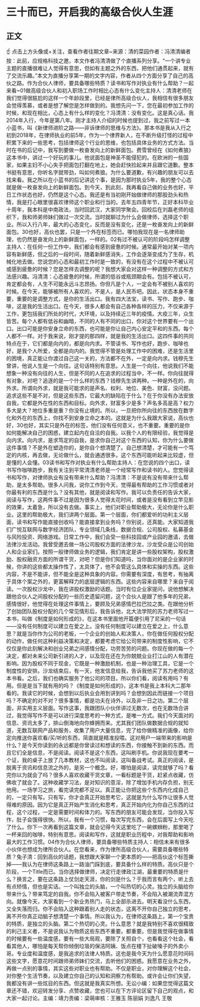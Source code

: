 # 三十而已，开启我的高级合伙人生涯
## 正文
☝ 点击上方头像或+关注，查看作者往期文章~来源：清的菜园作者：冯清清编者按：此前，应规格科技之邀，本文作者冯清清做了个直播系列分享。“一个讲专业主题的直播很难让人觉得有意思，但如有主题之外的东西，把他们通贯起来，就有了交流乐趣。”本文为直播分享第一期的文字内容，作者从四个方面分享了自己的高伙之路。作为合伙人律师，要具备哪些特质？读书和写作对执业有什么帮助？一起来看~01做高级合伙人和初入职场工作时相比心态有什么变化主持人：清清老师在我们觉得很尴尬的这样一个年龄段里，已经是律所高级合伙人，我相信有很多朋友会觉得羡慕，或者是想了解您是怎样做到的。我想先问一下，您在最初参加工作的时候，和现在相比，心态上有什么样的变化？冯清清：没有变化。这是真心话。我2014年入行，今年是第八年。刚才主持人介绍的时候也提到过，我之前写过一本小蓝书，叫《新律师进阶之路——非诉律师的思维与方法》。那本书是我从入行之初到2018年，在律师执业的前5年，作为一个律界新人，在不断升级打怪的过程中积累下来的一些思考，包括律师这个行业的思维，也包括具体业务的方式方法。当时在书的后记中，我写到要做一枚奋发向上的新鲜面包。费雪曾经在《如何煮狼》这本书中，讲过一个好玩的事儿。他说面包是神圣不能侵犯的。在欧洲的一些国家，如果主妇不小心失手把面包打翻在地上，她会赶快捡起来并且跟它道歉。整本书挺有意思，你听名字就带劲，叫如何煮狼。为什么要道歉，有兴趣的朋友可以去找来看。我之所以在小蓝书的后记讲这个事，是因为那时执业5年，我的整个心态就是做一枚奋发向上的新鲜面包。到今天，到此刻，我再看自己做的业务也好，平日工作状态也好，仍然是这个心态。我还是有当初刚开始做律师的那股劲头和热情，我是打心眼里很喜欢律师这个职业和行当的。去年五四青年节，正好本科毕业十周年，我本科是中南政法，当时回武汉，大家同学聚会。回校后在刘磊老师的组织下，我和师弟师妹们做过一次交流。当时就聊过为什么会做律师，选择这个职业。所以入行八年，最大的心态变化，反而是没有变化，还是一枚奋发向上的新鲜面包。30也好，高伙也罢，只是一个外在标签而已。哪怕我现在是一名律师助理，也仍然是奋发向上的新鲜面包，一样的。02有过不被认可的阶段吗怎样调整主持人：在任何一份工作中，我们都会有感到疲惫的时候。通常最开始对某一项内容有新鲜感，但之后的一段时间，随着新鲜感消失，工作会逐渐变成为了生存，机械化地去做。您说您的心态和最初工作时是一致的，有没有在这个过程中不被认可或感到疲惫的时候？您是怎样去调整的呢？我想大家会对这样一种调整的方式和方法感兴趣。冯清清：心态疲惫的时候，所谓的低谷或瓶颈期会有。包括不被认可，肯定都会有，人生不可能永远斗志昂扬。你但凡是个人，一定会有不被别人喜欢的时候。在今天，能够被所有人喜欢的，不是人，是人民币吧。因此，状态本身不重要，重要的是调整方式，是你的生活出口。我有四大法宝，读书、写作、跑步、咖啡，这是我的生活出口。在今天，很多人都会有自己各种各样的压力，不仅来源于工作，更包括我们所处的时代，大环境，以及持续近三年的疫情。大疫三年，众生皆苦。每个人都有低谷和幽暗，不同的人有不同的出口，你对这个世界要有一个出口。出口可能是你安身立命的东西，也可能是你让自己内心安定平和的东西。每个人都不一样。对于我来说，刚才提的那四样，就是我的生活出口。这四件事的共同特点在于，它们都是向内的，都是向内求。不管读书、写作也好，跑步、咖啡也好，是我个人所爱，全都是向内的。我觉得不管是处理工作中的困难，还是生活里的困境，真正能让你渡过自己这一关的，方法都不在外，一定是向内求。钱穆先生曾讲，他说人生是一个向往。这句话特别有意思。人生是一个向往，他说我们不能想象一种没有向往的人生，但是不同的人在追求的过程当中，不一样。你向往就得有对象，对吧？追逐的是一个什么样的东西？钱穆先生讲两种。一种是外在的，向外求。所谓向外求，就是我可能求的是声名、权利、地位、美色、财富，没问题。追求这些不是不对，但是这些东西，它最大的缺陷在于什么？在于你没有办法安放自我，它都是外在性的东西和目标。向外求，财富多少是多？声名多高是高？权力多大是大？地位多重是重？你没有止境的。所以，一旦把你所向往的东西放在数字化和外在的东西上，你找不到安身立命之本的。这就是为什么我跟大家说，高伙也好，30也好，其实只是外在的标签，他们没有任何意义，也不重要。重要的是你如何能解决自己的困惑，建立起内在自洽的自我。以我个人的有限经验，我觉得是向内求。向内求，是求笃定的自我，是求你自己对这个东西的认知，你为什么要做这件事情？不是外在塑造你的，是你自个想清楚了。自己想清楚，才可能有一个笃定的内核，再去做，无论做什么，就会通透很多。这个东西可能听起来比较虚，但是懂的人会懂。03读书和写作对执业有什么帮助主持人：在您说的四个出口，读书写作咖啡跑步，我有关注到平常清清老师是一个经常写作和读书的人。您觉得读书和写作，对律师执业有没有带来什么帮助？冯清清：不是说有没有带来什么帮助，是太多帮助。很多人问我，说你工作到今天，觉得最有帮助的工作习惯或者对你最有利的东西是什么？没有其他，就是阅读和写作。我可以负责任的告诉大家，阅读与写作，这两件事不过是因为很多人觉得太花时间，或者是没有看到立竿见影的效果，太着急，所以没有去做。事实上，他们对职业帮助极大，无论你是什么职业。这里的帮助极大，我们讲两个层面。第一个层面，你们都爱听的功利主义层面，读书和写作能直接创收吗？能直接拿到业务吗？你别说，还真能。大家知道我们广悦互联网与数字经济团队，专业领域几条线，数据合规、公司股权、私募基金与风险投资、网络游戏。日常工作中，我们会受一些科技园或产业园的邀请，去做法律沙龙活动。我曾受邀去做一场公司股权方面的法律沙龙，沙龙受众是公司创始人和企业家们。按照一般律师做业务的逻辑，我们肯定是讲一些股权架构，股权激励、股权融资方面的所谓干货，对吧？但是你们知道吗，当你面对的是企业家的时候，你讲的这些都太操作性了，太具体了，他不会管这么具体和实操的东西。这些内容，不是不能讲，但不能全是这种具象的内容。你需要有深度，有思考，有抽离于具体个案之外的，更富解释力的底层逻辑的东西。这些内容来自哪里？来自于阅读。一次股权沙龙中，我在讲股权激励的话题。当时有位企业家提问，说他想解决跟他合伙人之间股权分配的一些历史遗留问题，这个合伙人是跟了他多年的兄弟，感情很好，他觉得在处理这件事情上，要顾及兄弟感情巴拉巴拉之类。在跟他分析了创始团队股权分配的几个常见情形后，我告诉他，北大法学院的苏力老师写过一本书，叫做《制度是如何形成的》，在这本书里面他开篇便引用了尼采的一句话——没有任何制度可以建立在爱之上。没有任何制度可以建立在爱之上，什么意思？就是当你作为公司的老板，一个企业的创始人和决策人，你在做任何股权分配的动作，做任何这种利益决策和决定，都要考虑它给公司带来的制度性影响，它不仅仅是你此刻解决和创业兄弟之间感情分配，功劳苦劳的问题。你现在做的每一个决定，都对未来公司新引进的人才，以及现在还在为你兢兢业业打江山的人有潜在影响。因为股权不同于现金，它既是一种激励机制，也是一种治理工具，它是一个制度性的安排。沙龙结束后，有一天，他发信息给我，告诉我他买了苏力老师的这本书看。之后，我们也确实服务了他公司的项目。所以你们看，阅读有用吗？有用。但是是当下就有用的吗？《制度是如何形成的》，这本书是我上本科大二那年看的。我读它的时候，会想到以后执业会用到讲到吗？会想到因此而链接一个项目吗？不确定的对不对？很多事情，都是功夫在诗外，以及非一日之功。第二个层面，非实用主义层面。写作这事，我跟团队小伙伴讲过无数次，也在无数场合讲过，我觉得写作不是可以进行深度思考的一种方式，是唯一方式。我们今天面对的信息、资讯太多了，排山倒海地向你蜂拥而来。尤其我们团队做数据合规的就知道，无数互联网产品和服务，收集了用户大量信息，完了给你做精准的画像，给你定向推送你喜欢看/买/听的东西，简直就是精准投喂。这对用户一端带来的影响是什么？是今天你读到的永远都是你曾读过和想读的东西，你接触不到新的东西。而且它们全是信息，不是阅读。阅读不是这个东西，这叫刷手机。你说我现在要考一个证，我的桌子上放了几本教材，这也不叫阅读，这叫备战考试。真正的阅读，是脱离于资讯和信息流之外的，是另一个概念。好，哪怕是阅读，读完就够了吗？看完你以为就会了吗？很多人喜欢收藏干货文章，一看标题是干货，赶紧点收藏，仿佛收了就会了。这种收藏学习法，是对知识的意淫，除了增加手机内存负担，别无他用。一场学习之旅，看完读完都不足以。真正能让你把这些个东西内化成自己的，一定只有写。只有写，你才会真正开始思考它，这就是为什么写作让很多人觉得难的原因。因为它是真正开始产生消化和思考，真正开始内化为你自己东西的过程，这个过程，一定是需要时间和体力的。写东西的朋友可能会发现，当你投入写作，肚子会饿得很快。所以，我有一个习惯，每次写完东西，会在后面写上今天吃了什么。你下一次再看到这篇文章，就会记得今天这里吃了一碗螺蛳粉，那里喝了一杯来回的咖啡，特别有意思。阅读和写作，这就是职业历程中，对我帮助和影响最大的工作习惯。04作为合伙人律师，要具备哪些特质主持人：相信未来有很多小伙伴也想成为律所合伙人。在您看来，作为律所高级合伙人，需要具备哪些特质？兔子清：回到高伙的话题，我想跟大家聊一个更本质的——把高伙这个标签撕掉——我认为在律师这条路上一路油门踩到底，要具备什么样的特质。高伙只是个阶段，一个Title而已。当你选择做律师，决定行走律政江湖，最重要的特质是什么？换言之，要在这条路上仗剑走天涯，你的剑是什么？于我而言有两个，听上去有点矫情，但也是实话。一个叫独立的头脑，一个叫热切的心灵。独立的头脑给你带来什么？带来笃定的自我。你不会陷入被客户带走节奏，不会陷入被潮流弄混方向。就像今天，大家看到一个新业务热门，马上全部杀进去。明天看没什么东西，又全失落而归。你不会陷入这种跟着别人走的状态，这离不开你自己独立的思考，离不开你真正动脑子想清楚一个事情。所以我认为，在律师这条路上，第一个宝贵的特质，是独立的头脑。第二个热切的心灵。什么意思？就是我特别不喜欢很精致的利己主义者，不是说我认为物质这些东西不重要。都重要。但是我觉得在做事情的时候要有一些温度感，要有一些大局观，要除了关照自个，也看看这个社会，看看其他人，哪怕是每天帮你倾倒垃圾的保洁阿姨、饭点在楼下扯破嗓子的外卖小哥。专业度和温度感，是我追求的法律人特质。这也是我今天为什么愿意花时间码这些文字，愿意花时间跟师弟师妹们交流，去听他们的困惑。我愿意在业务之外，再做一点别的事情，其实这些对职业也有帮助。不仅是职业，对你理解这个社会，对你整个生活节奏，以及建立你自己的认知和洞察力有帮助。或许会让你们失望，我都没有讲一些炫目的东西。但这就是我真实所想。无讼小编：如果您觉得这篇文章还不错，欢迎转发分享、点赞收藏，您也可以在下方评论区留下自己的观点，和大家一起讨论。主编：靖力责编：梁萌审核：王雅玉 陈丽娟 刘逸凡 王敬